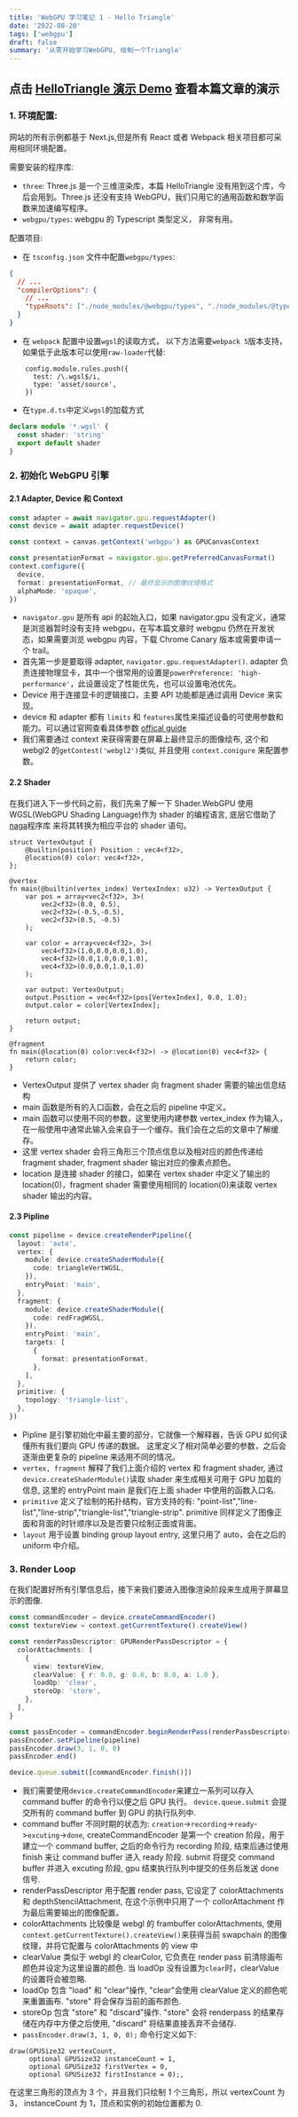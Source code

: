 ```yaml
---
title: 'WebGPU 学习笔记 1 - Hello Triangle'
date: '2022-08-20'
tags: ['webgpu']
draft: false
summary: '从零开始学习WebGPU, 绘制一个Triangle'
---
```


## 点击 [HelloTriangle 演示 Demo](/examples/HelloTriangle) 查看本篇文章的演示

### 1. 环境配置:

网站的所有示例都基于 Next.js,但是所有 React 或者 Webpack 相关项目都可采用相同环境配置。

需要安装的程序库:

- `three`: Three.js 是一个三维渲染库，本篇 HelloTriangle 没有用到这个库，今后会用到。Three.js 还没有支持 WebGPU，我们只用它的通用函数和数学函数来加速编写程序。
- `webgpu/types`: webgpu 的 Typescript 类型定义， 非常有用。

配置项目:

- 在 `tsconfig.json` 文件中配置`webgpu/types`:

```json
{
  // ...
  "compilerOptions": {
    // ...
    "typeRoots": ["./node_modules/@webgpu/types", "./node_modules/@types"]
  }
}
```

- 在 `webpack` 配置中设置`wgsl`的读取方式， 以下方法需要`webpack 5`版本支持，如果低于此版本可以使用`raw-loader`代替:

```javascirpt
    config.module.rules.push({
      test: /\.wgsl$/i,
      type: 'asset/source',
    })
```

- 在`type.d.ts`中定义`wgsl`的加载方式

```typescript
declare module '*.wgsl' {
  const shader: 'string'
  export default shader
}
```

### 2. 初始化 WebGPU 引擎

#### 2.1 Adapter, Device 和 Context

```typescript
const adapter = await navigator.gpu.requestAdapter()
const device = await adapter.requestDevice()

const context = canvas.getContext('webgpu') as GPUCanvasContext

const presentationFormat = navigator.gpu.getPreferredCanvasFormat()
context.configure({
  device,
  format: presentationFormat, // 最终显示的图像纹理格式
  alphaMode: 'opaque',
})
```

- `navigator.gpu` 是所有 api 的起始入口，如果 navigator.gpu 没有定义，通常是浏览器暂时没有支持 webgpu，在写本篇文章时 webgpu 仍然在开发状态，如果需要浏览 webgpu 内容，下载 Chrome Canary 版本或需要申请一个 trail。
- 首先第一步是要取得 adapter, `navigator.gpu.requestAdapter()`. adapter 负责连接物理显卡，其中一个很常用的设置是`powerPreference: 'high-performance'`，此设置设定了性能优先，也可以设置电池优先。
- Device 用于连接显卡的逻辑接口，主要 API 功能都是通过调用 Device 来实现。
- device 和 adapter 都有 `limits` 和 `features`属性来描述设备的可使用参数和能力。可以通过官网查看具体参数 [offical guide](https://www.w3.org/TR/webgpu/#limits)
- 我们需要通过 context 来获得需要在屏幕上最终显示的图像绘布, 这个和 webgl2 的`getContest('webgl2')`类似, 并且使用 `context.conigure` 来配置参数。

#### 2.2 Shader

在我们进入下一步代码之前，我们先来了解一下 Shader.WebGPU 使用 WGSL(WebGPU Shading Language)作为 shader 的编程语言, 底层它借助了[naga](https://github.com/gfx-rs/naga)程序库
来将其转换为相应平台的 shader 语句。

```text
struct VertexOutput {
    @builtin(position) Position : vec4<f32>,
    @location(0) color: vec4<f32>,
};

@vertex
fn main(@builtin(vertex_index) VertexIndex: u32) -> VertexOutput {
    var pos = array<vec2<f32>, 3>(
        vec2<f32>(0.0, 0.5),
        vec2<f32>(-0.5,-0.5),
        vec2<f32>(0.5, -0.5)
    );

    var color = array<vec4<f32>, 3>(
        vec4<f32>(1.0,0.0,0.0,1.0),
        vec4<f32>(0.0,1.0,0.0,1.0),
        vec4<f32>(0.0,0.0,1.0,1.0)
    );

    var output: VertexOutput;
    output.Position = vec4<f32>(pos[VertexIndex], 0.0, 1.0);
    output.color = color[VertexIndex];

    return output;
}

@fragment
fn main(@location(0) color:vec4<f32>) -> @location(0) vec4<f32> {
    return color;
}
```

- VertexOutput 提供了 vertex shader 向 fragment shader 需要的输出信息结构
- main 函数是所有的入口函数，会在之后的 pipeline 中定义。
- main 函数可以使用不同的参数，这里使用内建参数 vertex_index 作为输入，在一般使用中通常此输入会来自于一个缓存。我们会在之后的文章中了解缓存。
- 这里 vertex shader 会将三角形三个顶点信息以及相对应的颜色传递给 fragment shader, fragment shader 输出对应的像素点颜色。
- location 是连接 shader 的接口，如果在 vertex shader 中定义了输出的 location(0)，fragment shader 需要使用相同的 location(0)来读取 vertex shader 输出的内容。

#### 2.3 Pipline

```typescript
const pipeline = device.createRenderPipeline({
  layout: 'auto',
  vertex: {
    module: device.createShaderModule({
      code: triangleVertWGSL,
    }),
    entryPoint: 'main',
  },
  fragment: {
    module: device.createShaderModule({
      code: redFragWGSL,
    }),
    entryPoint: 'main',
    targets: [
      {
        format: presentationFormat,
      },
    ],
  },
  primitive: {
    topology: 'triangle-list',
  },
})
```

- Pipline 是引擎初始化中最主要的部分，它就像一个解释器，告诉 GPU 如何读懂所有我们要向 GPU 传递的数据。 这里定义了相对简单必要的参数，之后会逐渐由更复杂的 pipeline 来适用不同的情况。
- `vertex, fragment` 解释了我们上面介绍的 vertex 和 fragment shader, 通过 `device.createShaderModule()`读取 shader 来生成相关可用于 GPU 加载的信息, 这里的 entryPoint main 是我们在上面 shader 中使用的函数入口名.
- `primitive` 定义了绘制的拓扑结构，官方支持的有: "point-list","line-list","line-strip","triangle-list","triangle-strip". primitive 同样定义了图像正面和背面的时针顺序以及是否要只绘制正面或背面。
- `layout` 用于设置 binding group layout entry, 这里只用了 auto，会在之后的 uniform 中介绍。

### 3. Render Loop

在我们配置好所有引擎信息后，接下来我们要进入图像渲染阶段来生成用于屏幕显示的图像.

```typescript
const commandEncoder = device.createCommandEncoder()
const textureView = context.getCurrentTexture().createView()

const renderPassDescriptor: GPURenderPassDescriptor = {
  colorAttachments: [
    {
      view: textureView,
      clearValue: { r: 0.0, g: 0.0, b: 0.0, a: 1.0 },
      loadOp: 'clear',
      storeOp: 'store',
    },
  ],
}

const passEncoder = commandEncoder.beginRenderPass(renderPassDescriptor)
passEncoder.setPipeline(pipeline)
passEncoder.draw(3, 1, 0, 0)
passEncoder.end()

device.queue.submit([commandEncoder.finish()])
```

- 我们需要使用`device.createCommandEncoder`来建立一系列可以存入 command buffer 的命令行以便之后 GPU 执行。 `device.queue.submit` 会提交所有的 command buffer 到 GPU 的执行队列中.
- command buffer 不同时期的状态为: `creation`->`recording`->`ready`->`excuting`->`done`, createCommandEncoder 是第一个 creation 阶段，用于建立一个 command buffer, 之后的命令行为 recording 阶段, 结束后通过使用 finish 来让 command buffer 进入 ready 阶段. submit 将提交 command buffer 并进入 excuting 阶段, gpu 结束执行队列中提交的任务后发送 done 信号.
- renderPassDescriptor 用于配置 render pass, 它设定了 colorAttachments 和 depthStencilAttachment, 在这个示例中只用了一个 collorAttachment 作为最后需要输出的图像配置。
- colorAttachments 比较像是 webgl 的 frambuffer colorAttachments, 使用 `context.getCurrentTexture().createView()`来获得当前 swapchain 的图像纹理，并将它配置与 colorAttachments 的 view 中
- clearValue 类似于 webgl 的 clearColor, 它负责在 render pass 前清除画布颜色并设定为这里设置的颜色. 当 loadOp 没有设置为`clear`时，clearValue 的设置将会被忽略.
- loadOp 包含 "load" 和 "clear"操作, "clear"会使用 clearValue 定义的颜色呢来重置画布. "store" 将会保存当前的画布颜色.
- storeOp 包含 "store" 和 "discard"操作. "store" 会将 renderpass 的结果存储在内存中方便之后使用, "discard" 将结果直接丢弃不会储存.
- `passEncoder.draw(3, 1, 0, 0);` 命令行定义如下:

```
draw(GPUSize32 vertexCount,
     optional GPUSize32 instanceCount = 1,
     optional GPUSize32 firstVertex = 0,
     optional GPUSize32 firstInstance = 0);,
```

在这里三角形的顶点为 3 个，并且我们只绘制 1 个三角形，所以 vertexCount 为 3， instanceCount 为 1，顶点和实例的初始位置都为 0.
